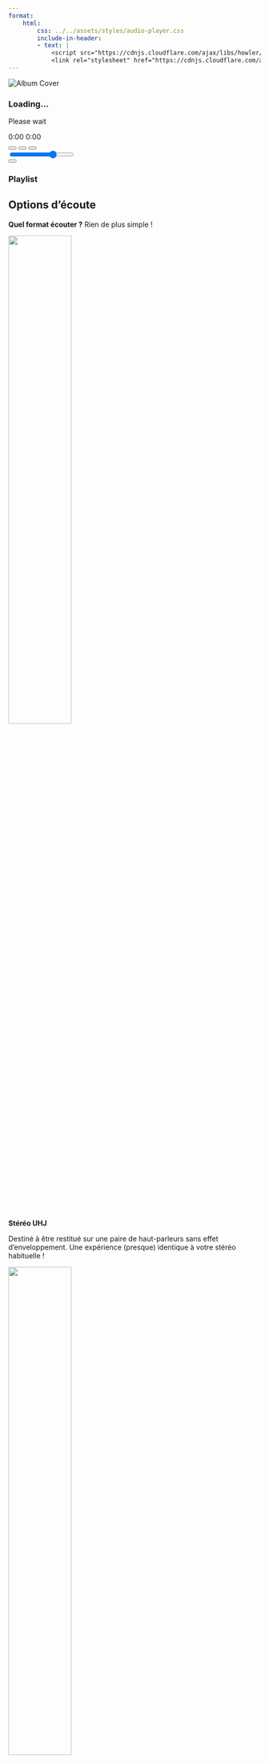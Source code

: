 ```yaml
---
format:
    html:
        css: ../../assets/styles/audio-player.css
        include-in-header:
        - text: |
            <script src="https://cdnjs.cloudflare.com/ajax/libs/howler/2.2.3/howler.min.js"></script>
            <link rel="stylesheet" href="https://cdnjs.cloudflare.com/ajax/libs/font-awesome/6.1.1/css/all.min.css">
---
```


<!-- [Télécharger tous les formats](audio/full-release.zip) -->

```{=html}
<div class="enhanced-player">
  <div class="player-container">
    <!-- Album Art -->
    <div class="album-art">
      <img src="{{< meta image >}}" alt="Album Cover">
      <div class="track-info">
        <h3 id="track-title">Loading...</h3>
        <p id="track-artist">Please wait</p>
      </div>
    </div>
    <!-- Player Controls -->
    <div class="player-controls">
      <!-- Progress Bar -->
      <div class="progress-container">
        <div class="waveform" id="waveform"></div>
        <div class="progress-bar" id="progress-bar">
          <div class="progress" id="progress"></div>
        </div>
        <div class="time-info">
          <span id="current-time">0:00</span>
          <span id="total-time">0:00</span>
        </div>
      </div>
      <!-- Control Buttons -->
      <div class="controls">
        <button id="prev-btn" class="control-btn"><i class="fas fa-step-backward"></i></button>
        <button id="play-btn" class="control-btn play-pause"><i class="fas fa-play"></i></button>
        <button id="next-btn" class="control-btn"><i class="fas fa-step-forward"></i></button>
        <div class="volume-control">
          <i class="fas fa-volume-up" id="volume-icon"></i>
          <div class="volume-slider-container">
            <input type="range" id="volume-slider" min="0" max="100" value="70">
          </div>
        </div>
        <button id="repeat-btn" class="control-btn"><i class="fas fa-repeat"></i></button>
      </div>
    </div>
  </div>
  <!-- Playlist -->
  <div class="playlist-container">
    <h3>Playlist</h3>
    <ul id="playlist" class="playlist">
      <!-- Playlist items will be added here -->
    </ul>
  </div>
</div>
<div class="audio-player-container" data-release="{{< meta release >}}" download-path="{{< meta download >}}"></div>
<script src="../../assets/scripts/audio_player.js"></script>
```

## Options d'écoute

**Quel format écouter ?** Rien de plus simple !

:::{.grid}

::: {.g-col-12 .g-col-md-3}
![](../../assets/media/icons/stereo.drawio.svg){width=50%}

**Stéréo UHJ**

Destiné à être restitué sur une paire de haut-parleurs sans effet d’enveloppement. Une expérience (presque) identique à votre stéréo habituelle !
:::

::: {.g-col-12 .g-col-md-3}
![](../../assets/media/icons/binaural.drawio.svg){width=50%}

**Binaural**

Conçu pour produire un effet d’enveloppement lorsqu’écouté au casque.
:::

::: {.g-col-12 .g-col-md-3}
![](../../assets/media/icons/transaural.drawio.svg){width=50%}

**Transaural**

Pour une paire de haut-parleurs. La scène sonore est considérablement élargie pour un système et un auditeur correctement positionnés
:::

::: {.g-col-12 .g-col-md-3}
![](../../assets/media/icons/ambisonic.drawio.svg){width=50%}

**Ambisonie**

Mixage original avant décodage vers un format écoutable (stéréo et autre). Nécessite donc un décodeur externe et un utilisateur averti !
:::

:::

Pour les personnes les plus curieuses, voici un [article complet](../../posts/formats-d-ecoute/index.qmd) sur le sujet !